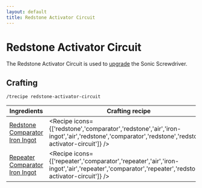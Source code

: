 ```yaml
---
layout: default
title: Redstone Activator Circuit
---
```



Redstone Activator Circuit
===================

The Redstone Activator Circuit is used to [upgrade](/recipes/sonic-upgrades/redstone-upgrade) the Sonic Screwdriver.

## Crafting

`/trecipe redstone-activator-circuit`

| Ingredients | Crafting recipe | Difficulty |
| ----------- | --------------- | ------------- |
| [Redstone](https://minecraft.wiki/w/Redstone)<br/>[Comparator](https://minecraft.wiki/w/Comparator)<br/>[Iron Ingot](https://minecraft.wiki/w/Iron_Ingot) | <Recipe icons={['redstone','comparator','redstone','air','iron-ingot','air','redstone','comparator','redstone','redstone-activator-circuit']} /> | easy |
| [Repeater](https://minecraft.wiki/w/Repeater)<br/>[Comparator](https://minecraft.wiki/w/Comparator)<br/>[Iron Ingot](https://minecraft.wiki/w/Iron_Ingot) | <Recipe icons={['repeater','comparator','repeater','air','iron-ingot','air','repeater','comparator','repeater','redstone-activator-circuit']} /> | hard |
